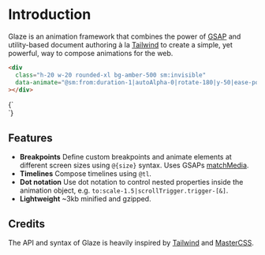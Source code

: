 
# Introduction

Glaze is an animation framework that combines the power of
[GSAP](https://greensock.com/gsap/) and utility-based document authoring à la
[Tailwind](https://tailwindcss.com) to create a simple, yet powerful, way to
compose animations for the web.

```html copy
<div
  class="h-20 w-20 rounded-xl bg-amber-500 sm:invisible"
  data-animate="@sm:from:duration-1|autoAlpha-0|rotate-180|y-50|ease-power2.inOut"
></div>
```

<Example>
  {`
<div
class="h-20 w-20 rounded-xl bg-amber-500 sm:invisible"
data-animate="@sm:from:duration-1|autoAlpha-0|rotate-180|y-50|ease-power2.inOut|scrollTrigger.trigger-[&]">
</div>
`}
</Example>

## Features

- **Breakpoints** Define custom breakpoints and animate elements at different
  screen sizes using `@{size}` syntax. Uses GSAPs
  [matchMedia](<https://gsap.com/docs/v3/GSAP/gsap.matchMedia()/>).
- **Timelines** Compose timelines using `@tl`.
- **Dot notation** Use dot notation to control nested properties inside the
  animation object, e.g. `to:scale-1.5|scrollTrigger.trigger-[&]`.
- **Lightweight** ~3kb minified and gzipped.

## Credits

The API and syntax of Glaze is heavily inspired by
[Tailwind](https://tailwindcss.com) and [MasterCSS](https://css.master.co/).
